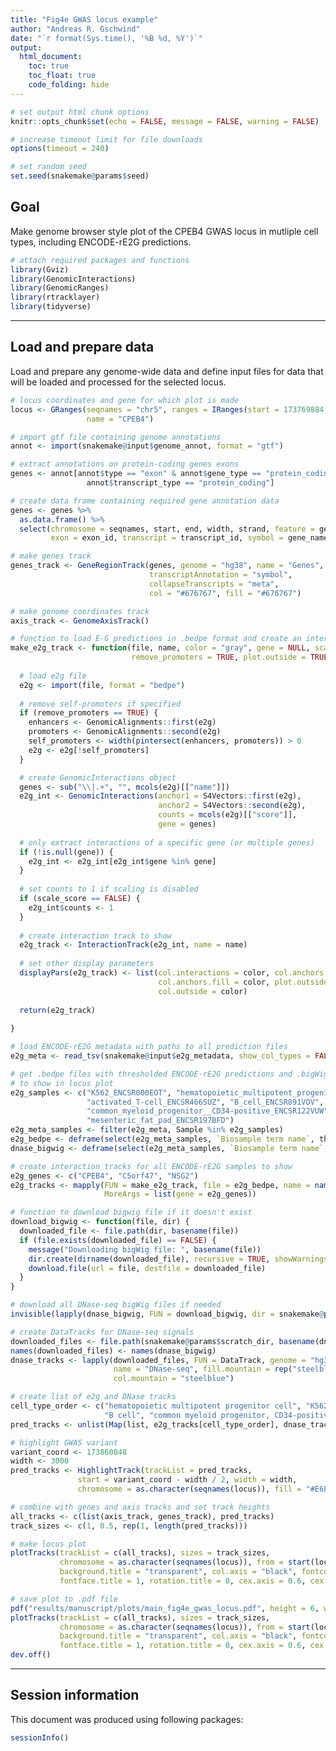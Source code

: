 ```yaml
---
title: "Fig4e GWAS locus example"
author: "Andreas R. Gschwind"
date: "`r format(Sys.time(), '%B %d, %Y')`"
output: 
  html_document:
    toc: true
    toc_float: true
    code_folding: hide
---
```


```r
# set output html chunk options
knitr::opts_chunk$set(echo = FALSE, message = FALSE, warning = FALSE)

# increase timeout limit for file downloads
options(timeout = 240)

# set random seed
set.seed(snakemake@params$seed)
```

## Goal
Make genome browser style plot of the CPEB4 GWAS locus in mutliple cell types, including ENCODE-rE2G
predictions.
```r
# attach required packages and functions
library(Gviz)
library(GenomicInteractions)
library(GenomicRanges)
library(rtracklayer)
library(tidyverse)
```

***

## Load and prepare data
Load and prepare any genome-wide data and define input files for data that will be loaded and
processed for the selected locus.
```r
# locus coordinates and gene for which plot is made
locus <- GRanges(seqnames = "chr5", ranges = IRanges(start = 173769884, end = 174058269),
                 name = "CPEB4")
```

```r
# import gtf file containing genome annotations
annot <- import(snakemake@input$genome_annot, format = "gtf")

# extract annotations on protein-coding genes exons
genes <- annot[annot$type == "exon" & annot$gene_type == "protein_coding" & 
                 annot$transcript_type == "protein_coding"]

# create data frame containing required gene annotation data
genes <- genes %>% 
  as.data.frame() %>%
  select(chromosome = seqnames, start, end, width, strand, feature = gene_type, gene = gene_id,
         exon = exon_id, transcript = transcript_id, symbol = gene_name)

# make genes track
genes_track <- GeneRegionTrack(genes, genome = "hg38", name = "Genes",
                               transcriptAnnotation = "symbol",
                               collapseTranscripts = "meta",
                               col = "#676767", fill = "#676767")

# make genome coordinates track
axis_track <- GenomeAxisTrack()
```

```r
# function to load E-G predictions in .bedpe format and create an interaction track
make_e2g_track <- function(file, name, color = "gray", gene = NULL, scale_score = FALSE,
                           remove_promoters = TRUE, plot.outside = TRUE) {
  
  # load e2g file
  e2g <- import(file, format = "bedpe")
  
  # remove self-promoters if specified
  if (remove_promoters == TRUE) {
    enhancers <- GenomicAlignments::first(e2g)
    promoters <- GenomicAlignments::second(e2g)
    self_promoters <- width(pintersect(enhancers, promoters)) > 0
    e2g <- e2g[!self_promoters]
  }

  # create GenomicInteractions object
  genes <- sub("\\|.+", "", mcols(e2g)[["name"]])
  e2g_int <- GenomicInteractions(anchor1 = S4Vectors::first(e2g),
                                 anchor2 = S4Vectors::second(e2g),
                                 counts = mcols(e2g)[["score"]],
                                 gene = genes)
  
  # only extract interactions of a specific gene (or multiple genes)
  if (!is.null(gene)) {
    e2g_int <- e2g_int[e2g_int$gene %in% gene]
  }
  
  # set counts to 1 if scaling is disabled
  if (scale_score == FALSE) {
    e2g_int$counts <- 1    
  }
  
  # create interaction track to show
  e2g_track <- InteractionTrack(e2g_int, name = name)
  
  # set other display parameters
  displayPars(e2g_track) <- list(col.interactions = color, col.anchors.line = color,
                                 col.anchors.fill = color, plot.outside = plot.outside, 
                                 col.outside = color)
  
  return(e2g_track)
  
}
```

```r
# load ENCODE-rE2G metadata with paths to all prediction files
e2g_meta <- read_tsv(snakemake@input$e2g_metadata, show_col_types = FALSE)

# get .bedpe files with thresholded ENCODE-rE2G predictions and .bigWig files with DNase-seq signal
# to show in locus plot
e2g_samples <- c("K562_ENCSR000EOT", "hematopoietic_multipotent_progenitor_cell_ENCSR845CFB",
                 "activated_T-cell_ENCSR466SUZ", "B_cell_ENCSR891VOV",
                 "common_myeloid_progenitor__CD34-positive_ENCSR122VUW",
                 "mesenteric_fat_pad_ENCSR197BFD")
e2g_meta_samples <- filter(e2g_meta, Sample %in% e2g_samples)
e2g_bedpe <- deframe(select(e2g_meta_samples, `Biosample term name`, thresholded_bedpe_path))
dnase_bigwig <- deframe(select(e2g_meta_samples, `Biosample term name`, dnase_bigwig_url))
```

```r
# create interaction tracks for all ENCODE-rE2G samples to show
e2g_genes <- c("CPEB4", "C5orf47", "NSG2")
e2g_tracks <- mapply(FUN = make_e2g_track, file = e2g_bedpe, name = names(e2g_bedpe),
                     MoreArgs = list(gene = e2g_genes))
```

```r
# function to download bigwig file if it doesn't exist
download_bigwig <- function(file, dir) {
  downloaded_file <- file.path(dir, basename(file))
  if (file.exists(downloaded_file) == FALSE) {
    message("Downloading bigWig file: ", basename(file))
    dir.create(dirname(downloaded_file), recursive = TRUE, showWarnings = FALSE)
    download.file(url = file, destfile = downloaded_file)
  }
}

# download all DNase-seq bigWig files if needed
invisible(lapply(dnase_bigwig, FUN = download_bigwig, dir = snakemake@params$scratch_dir))

# create DataTracks for DNase-seq signals
downloaded_files <- file.path(snakemake@params$scratch_dir, basename(dnase_bigwig))
names(downloaded_files) <- names(dnase_bigwig)
dnase_tracks <- lapply(downloaded_files, FUN = DataTrack, genome = "hg38", type = "polygon",
                       name = "DNase-seq", fill.mountain = rep("steelblue", 2),
                       col.mountain = "steelblue")
```

```r
# create list of e2g and DNase tracks
cell_type_order <- c("hematopoietic multipotent progenitor cell", "K562", "activated T-cell", 
                     "B cell", "common myeloid progenitor, CD34-positive", "mesenteric fat pad")
pred_tracks <- unlist(Map(list, e2g_tracks[cell_type_order], dnase_tracks[cell_type_order]))

# highlight GWAS variant
variant_coord <- 173860848
width <- 3000
pred_tracks <- HighlightTrack(trackList = pred_tracks,
               start = variant_coord - width / 2, width = width,
               chromosome = as.character(seqnames(locus)), fill = "#E6E6E6", col = NA)

# combine with genes and axis tracks and set track heights
all_tracks <- c(list(axis_track, genes_track), pred_tracks)
track_sizes <- c(1, 0.5, rep(1, length(pred_tracks)))

# make locus plot
plotTracks(trackList = c(all_tracks), sizes = track_sizes,
           chromosome = as.character(seqnames(locus)), from = start(locus), to = end(locus),
           background.title = "transparent", col.axis = "black", fontcolor.title = "black",
           fontface.title = 1, rotation.title = 0, cex.axis = 0.6, cex.title = 0.6, margin = 20)
```

```r
# save plot to .pdf file
pdf("results/manuscript/plots/main_fig4e_gwas_locus.pdf", height = 6, width = 9)
plotTracks(trackList = c(all_tracks), sizes = track_sizes,
           chromosome = as.character(seqnames(locus)), from = start(locus), to = end(locus),
           background.title = "transparent", col.axis = "black", fontcolor.title = "black",
           fontface.title = 1, rotation.title = 0, cex.axis = 0.6, cex.title = 0.6, margin = 20)
dev.off()
```

***

## Session information
This document was produced using following packages:
```r
sessionInfo()
```
